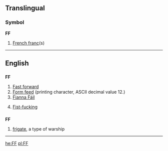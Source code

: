 {{see|ff|fF|ff.}}
==Translingual==

===Symbol===
'''FF'''

# [[French franc]](s)

----

==English==

==={{initialism}}===
'''FF'''

# [[fast forward|Fast forward]]
# [[form feed|Form feed]] (printing character, ASCII decimal value 12.)
# [[Fianna Fáil|Fianna Fáil]]
# {{vulgar|slang}} [[fist-fucking|Fist-fucking]]

==={{abbreviation}}===
'''FF'''

# [[frigate]], a type of warship

----
[[he:FF]]
[[pl:FF]]